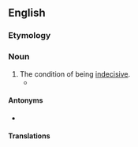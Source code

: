 ==English==

===Etymology===
{{suffix|en|indecisive|ness}}

===Noun===
{{en-noun|-|es}}

# The condition of being [[indecisive]].
#* {{quote-journal|en|date=2019 December 18|author=Richard Clinnick|title=Railway's 2020 vision|journal=Rail|page=3|text=It is a picture of dither, delay, unrealistic costings - and Department for Transport '''indecisiveness'''.}}

====Antonyms====
* {{l|en|decisiveness}}

====Translations====
{{trans-see|condition of being indecisive|indecision}}